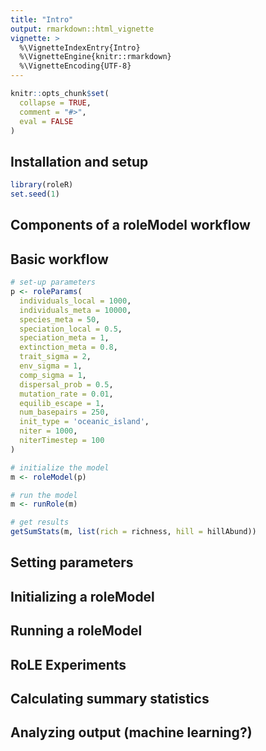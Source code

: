 ```yaml
---
title: "Intro"
output: rmarkdown::html_vignette
vignette: >
  %\VignetteIndexEntry{Intro}
  %\VignetteEngine{knitr::rmarkdown}
  %\VignetteEncoding{UTF-8}
---
```


```r
knitr::opts_chunk$set(
  collapse = TRUE,
  comment = "#>",
  eval = FALSE
)
```


## Installation and setup

```r
library(roleR)
set.seed(1)
```

## Components of a roleModel workflow



## Basic workflow

```r

# set-up parameters
p <- roleParams(
  individuals_local = 1000,
  individuals_meta = 10000,
  species_meta = 50,
  speciation_local = 0.5,
  speciation_meta = 1,
  extinction_meta = 0.8,
  trait_sigma = 2,
  env_sigma = 1,
  comp_sigma = 1,
  dispersal_prob = 0.5,
  mutation_rate = 0.01,
  equilib_escape = 1,
  num_basepairs = 250,
  init_type = 'oceanic_island',
  niter = 1000,
  niterTimestep = 100
)

# initialize the model
m <- roleModel(p)

# run the model
m <- runRole(m)

# get results
getSumStats(m, list(rich = richness, hill = hillAbund))
```

## Setting parameters

## Initializing a roleModel

## Running a roleModel

## RoLE Experiments

## Calculating summary statistics

## Analyzing output (machine learning?)
